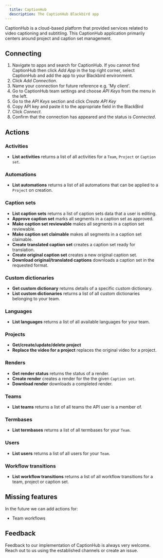 ```yaml
---
  title: CaptionHub
  description: The CaptionHub Blackbird app
---
```


<LinkCard title="View on Github" target="_blank" href="https://github.com/bb-io/CaptionHub" icon="github" />

CaptionHub is a cloud-based platform that provided services related to video captioning and subtitling. This CaptionHub application primarily centers around project and caption set management.

## Connecting

1.  Navigate to apps and search for CaptionHub. If you cannot find CaptionHub then click _Add App_ in the top right corner, select CaptionHub and add the app to your Blackbird environment.
2.  Click _Add Connection_.
3.  Name your connection for future reference e.g. 'My client'.
4.  Go to CaptionHub team settings and choose _API Keys_ from the menu in the left.
5.  Go to the _API Keys_ section and click _Create API Key_
6.  Copy API key and paste it to the appropriate field in the BlackBird
7.  Click _Connect_.
8.  Confirm that the connection has appeared and the status is _Connected_.

## Actions

### Activities

- **List activities** returns a list of all activities for a `Team`, `Project` or `Caption set`.

### Automations

- **List automations** returns a list of all automations that can be applied to a `Project` on creation.

### Caption sets

- **List caption sets** returns a list of caption sets data that a user is editing.
- **Approve caption set** marks all segments in a caption set as approved.
- **Make caption set reviewable** makes all segments in a caption set reviewable.
- **Make caption set claimable** makes all segments in a caption set claimable.
- **Create translated caption set** creates a caption set ready for translation.
- **Create original caption set** creates a new original caption set.
- **Download original/translated captions** downloads a caption set in the requested format.

### Custom dictionaries

- **Get custom dictionary** returns details of a specific custom dictionary.
- **List custom dictionaries** returns a list of all custom dictionaries belonging to your team.

### Languages

- **List languages** returns a list of all available languages for your team.

### Projects

- **Get/create/update/delete project**
- **Replace the video for a project** replaces the original video for a project.

### Renders

- **Get render status** returns the status of a render.
- **Create render** creates a render for the the given `Caption set`.
- **Download render** downloads a completed render.

### Teams

- **List teams** returns a list of all teams the API user is a member of.

### Termbases

- **List termbases** returns a list of all termbases for your `Team`.

### Users

- **List users** returns a list of all users for your `Team`.

### Workflow transitions

- **List workflow transitions** returns a list of all workflow transitions for a team, project or caption set.

## Missing features

In the future we can add actions for:

- Team workflows

## Feedback

Feedback to our implementation of CaptionHub is always very welcome. Reach out to us using the established channels or create an issue.

